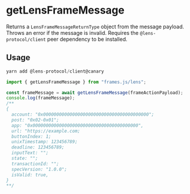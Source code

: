 # getLensFrameMessage

Returns a `LensFrameMessageReturnType` object from the message payload. Throws an error if the message is invalid. Requires the `@lens-protocol/client` peer dependency to be installed.

## Usage

```ts
yarn add @lens-protocol/client@canary
```

```ts
import { getLensFrameMessage } from "frames.js/lens";

const frameMessage = await getLensFrameMessage(frameActionPayload);
console.log(frameMessage);
/**
{
  account: "0x0000000000000000000000000000000000000000";
  post: "0x02-0x01";
  app: "0x0000000000000000000000000000000000000000",
  url: "https://example.com;
  buttonIndex: 1;
  unixTimestamp: 123456789;
  deadline: 123456789;
  inputText: "";
  state: "";
  transactionId: "";
  specVersion: "1.0.0";
  isValid: true,
}
**/
```
